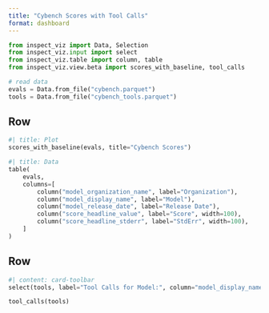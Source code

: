 ```yaml
---
title: "Cybench Scores with Tool Calls"
format: dashboard
---
```


```python
from inspect_viz import Data, Selection
from inspect_viz.input import select
from inspect_viz.table import column, table
from inspect_viz.view.beta import scores_with_baseline, tool_calls

# read data
evals = Data.from_file("cybench.parquet")
tools = Data.from_file("cybench_tools.parquet")
```

## Row {.tabset height="35%"}

```python
#| title: Plot
scores_with_baseline(evals, title="Cybench Scores")
```


```python
#| title: Data
table(
    evals, 
    columns=[
        column("model_organization_name", label="Organization"),
        column("model_display_name", label="Model"),
        column("model_release_date", label="Release Date"),
        column("score_headline_value", label="Score", width=100),
        column("score_headline_stderr", label="StdErr", width=100),
    ]
)
```

## Row {height="65%"}

```python
#| content: card-toolbar
select(tools, label="Tool Calls for Model:", column="model_display_name", value="auto")
```

```python
tool_calls(tools)
```
